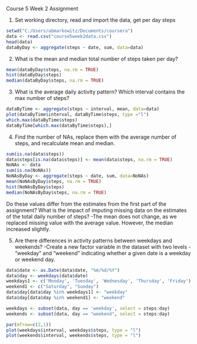 Course 5 Week 2 Assignment

1. Set working directory, read and import the data, get per day steps
```{r echo=TRUE} 
setwd("C:/Users/abmarkowitz/Documents/coursera")
data <- read.csv("course5week2data.csv")
head(data)
dataByDay <- aggregate(steps ~ date, sum, data=data)
```

2. What is the mean and median total number of steps taken per day?
```{r echo=TRUE}
mean(dataByDay$steps, na.rm = TRUE)
hist(dataByDay$steps)
median(dataByDay$steps, na.rm = TRUE)
```

3. What is the average daily activity pattern? Which interval contains the max number of steps?
```{r echo = TRUE}
dataByTime <- aggregate(steps ~ interval, mean, data=data)
plot(dataByTime$interval, dataByTime$steps, type ="l")
which.max(dataByTime$steps)
dataByTime[which.max(dataByTime$steps),]
```

4. Find the number of NAs, replace them with the average number of steps, and recalculate mean and median.
```{r echo = TRUE}
sum(is.na(data$steps))
data$steps[is.na(data$steps)] <- mean(data$steps, na.rm = TRUE)
NoNAs <- data
sum(is.na(NoNAs))
NoNAsByDay <- aggregate(steps ~ date, sum, data=NoNAs)
mean(NoNAsByDay$steps, na.rm = TRUE)
hist(NoNAsByDay$steps)
median(NoNAsByDay$steps, na.rm = TRUE)

```

Do these values differ from the estimates from the first part of the assignment? What is the impact of imputing missing data on the estimates of the total daily number of steps?
-The mean does not change, as we replaced missing value with the average value. However, the median increased slightly. 

5. Are there differences in activity patterns between weekdays and weekends?
-Create a new factor variable in the dataset with two levels - "weekday" and "weekend" indicating whether a given date is a weekday or weekend day.

```{r}
data$date <- as.Date(data$date, "%m/%d/%Y")
data$day <- weekdays(data$date)
weekdays1 <- c('Monday', 'Tuesday', 'Wednesday', 'Thursday', 'Friday')
weekend1 <- c("Saturday", "Sunday")
data$day[data$day %in% weekdays1] <- "weekday"
data$day[data$day %in% weekend1] <- "weekend"

weekdays <- subset(data, day == 'weekday', select = steps:day)
weekends <- subset(data, day == "weekend", select = steps:day)

par(mfrow=c(2,1))
plot(weekdays$interval, weekdays$steps, type = "l")
plot(weekends$interval, weekends$steps, type = "l")

```
